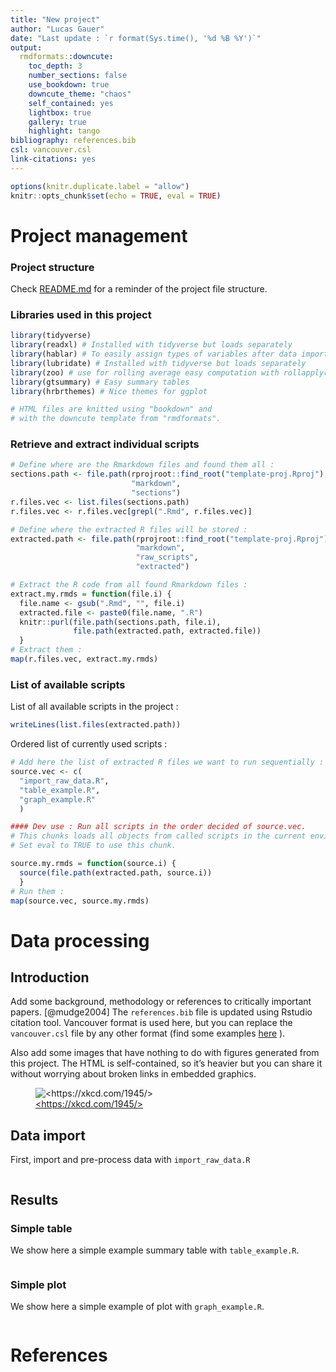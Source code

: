 ```yaml
---
title: "New project"
author: "Lucas Gauer"
date: "Last update : `r format(Sys.time(), '%d %B %Y')`"
output: 
  rmdformats::downcute:
    toc_depth: 3
    number_sections: false
    use_bookdown: true
    downcute_theme: "chaos"
    self_contained: yes
    lightbox: true
    gallery: true
    highlight: tango
bibliography: references.bib
csl: vancouver.csl
link-citations: yes
---
```


```r
options(knitr.duplicate.label = "allow")
knitr::opts_chunk$set(echo = TRUE, eval = TRUE)
```

# Project management

### Project structure

Check [README.md](../README.md) for a reminder of the project file structure.

### Libraries used in this project

```r
library(tidyverse)
library(readxl) # Installed with tidyverse but loads separately
library(hablar) # To easily assign types of variables after data importation.
library(lubridate) # Installed with tidyverse but loads separately
library(zoo) # use for rolling average easy computation with rollapplyr
library(gtsummary) # Easy summary tables
library(hrbrthemes) # Nice themes for ggplot

# HTML files are knitted using "bookdown" and
# with the downcute template from "rmdformats".
```

### Retrieve and extract individual scripts

```r
# Define where are the Rmarkdown files and found them all :
sections.path <- file.path(rprojroot::find_root("template-proj.Rproj"),
                           "markdown",
                           "sections")
r.files.vec <- list.files(sections.path)
r.files.vec <- r.files.vec[grepl(".Rmd", r.files.vec)]

# Define where the extracted R files will be stored :
extracted.path <- file.path(rprojroot::find_root("template-proj.Rproj"),
                            "markdown",
                            "raw_scripts",
                            "extracted")

# Extract the R code from all found Rmarkdown files :
extract.my.rmds = function(file.i) {
  file.name <- gsub(".Rmd", "", file.i)
  extracted.file <- paste0(file.name, ".R")
  knitr::purl(file.path(sections.path, file.i),
              file.path(extracted.path, extracted.file))
  }
# Extract them : 
map(r.files.vec, extract.my.rmds)
```

### List of available scripts

List of all available scripts in the project :

```r
writeLines(list.files(extracted.path))
```

Ordered list of currently used scripts :

```r
# Add here the list of extracted R files we want to run sequentially :
source.vec <- c(
  "import_raw_data.R",
  "table_example.R",
  "graph_example.R"
  )
```

```r
#### Dev use : Run all scripts in the order decided of source.vec.
# This chunks loads all objects from called scripts in the current environment, allowing for easy work on updated data. 
# Set eval to TRUE to use this chunk.

source.my.rmds = function(source.i) {
  source(file.path(extracted.path, source.i))
  }
# Run them :
map(source.vec, source.my.rmds)
```

# Data processing

## Introduction

Add some background, methodology or references to critically important papers. [@mudge2004] The `references.bib` file is updated using Rstudio citation tool. Vancouver format is used here, but you can replace the `vancouver.csl` file by any other format (find some examples [here](https://www.zotero.org/styles) ).

Also add some images that have nothing to do with figures generated from this project. The HTML is self-contained, so it's heavier but you can share it without worrying about broken links in embedded graphics.

![[<https://xkcd.com/1945/>](https://xkcd.com/1945/)](inserts/image_example.png "example image")

## Data import

First, import and pre-process data with `import_raw_data.R`

```r
```

## Results

### Simple table

We show here a simple example summary table with `table_example.R`.

```r
```

### Simple plot

We show here a simple example of plot with `graph_example.R`.

```r
```

# References
